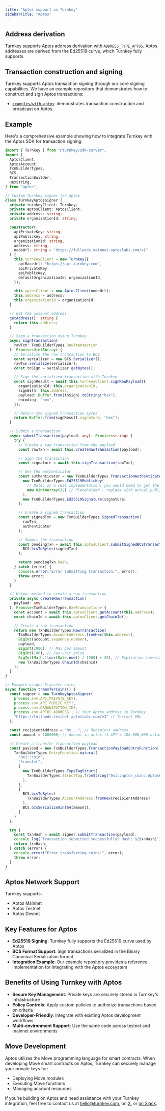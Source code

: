 ```yaml
---
title: "Aptos support on Turnkey"
sidebarTitle: "Aptos"
---
```


## Address derivation

Turnkey supports Aptos address derivation with `ADDRESS_TYPE_APTOS`. Aptos addresses are derived from the Ed25519 curve, which Turnkey fully supports.

## Transaction construction and signing

Turnkey supports Aptos transaction signing through our core signing capabilities. We have an example repository that demonstrates how to construct and sign Aptos transactions:

- [`examples/with-aptos`](https://github.com/tkhq/sdk/tree/main/examples/with-aptos): demonstrates transaction construction and broadcast on Aptos.

## Example

Here's a comprehensive example showing how to integrate Turnkey with the Aptos SDK for transaction signing:

```typescript
import { Turnkey } from "@turnkey/sdk-server";
import {
  AptosClient,
  AptosAccount,
  TxnBuilderTypes,
  BCS,
  TransactionBuilder,
  HexString,
} from "aptos";

// Custom Turnkey signer for Aptos
class TurnkeyAptosSigner {
  private turnkeyClient: Turnkey;
  private aptosClient: AptosClient;
  private address: string;
  private organizationId: string;

  constructor(
    apiPrivateKey: string,
    apiPublicKey: string,
    organizationId: string,
    address: string,
    nodeUrl: string = "https://fullnode.mainnet.aptoslabs.com/v1"
  ) {
    this.turnkeyClient = new Turnkey({
      apiBaseUrl: "https://api.turnkey.com",
      apiPrivateKey,
      apiPublicKey,
      defaultOrganizationId: organizationId,
    });

    this.aptosClient = new AptosClient(nodeUrl);
    this.address = address;
    this.organizationId = organizationId;
  }

  // Get the account address
  getAddress(): string {
    return this.address;
  }

  // Sign a transaction using Turnkey
  async signTransaction(
    rawTxn: TxnBuilderTypes.RawTransaction
  ): Promise<Uint8Array> {
    // Serialize the raw transaction to BCS
    const serializer = new BCS.Serializer();
    rawTxn.serialize(serializer);
    const toSign = serializer.getBytes();

    // Sign the serialized transaction with Turnkey
    const signResult = await this.turnkeyClient.signRawPayload({
      organizationId: this.organizationId,
      signWith: this.address,
      payload: Buffer.from(toSign).toString("hex"),
      encoding: "hex",
    });

    // Return the signed transaction bytes
    return Buffer.from(signResult.signature, "hex");
  }

  // Submit a transaction
  async submitTransaction(payload: any): Promise<string> {
    try {
      // Create a raw transaction from the payload
      const rawTxn = await this.createRawTransaction(payload);

      // Sign the transaction
      const signature = await this.signTransaction(rawTxn);

      // Get the authenticator
      const authenticator = new TxnBuilderTypes.TransactionAuthenticatorEd25519(
        new TxnBuilderTypes.Ed25519PublicKey(
          // Note: In a real implementation, you would need to get the actual public key
          new Uint8Array(32) // Placeholder - replace with actual public key
        ),
        new TxnBuilderTypes.Ed25519Signature(signature)
      );

      // Create a signed transaction
      const signedTxn = new TxnBuilderTypes.SignedTransaction(
        rawTxn,
        authenticator
      );

      // Submit the transaction
      const pendingTxn = await this.aptosClient.submitSignedBCSTransaction(
        BCS.bcsToBytes(signedTxn)
      );

      return pendingTxn.hash;
    } catch (error) {
      console.error("Error submitting transaction:", error);
      throw error;
    }
  }

  // Helper method to create a raw transaction
  private async createRawTransaction(
    payload: any
  ): Promise<TxnBuilderTypes.RawTransaction> {
    const account = await this.aptosClient.getAccount(this.address);
    const chainId = await this.aptosClient.getChainId();

    // Create a raw transaction
    return new TxnBuilderTypes.RawTransaction(
      TxnBuilderTypes.AccountAddress.fromHex(this.address),
      BigInt(account.sequence_number),
      payload,
      BigInt(2000), // Max gas amount
      BigInt(100), // Gas unit price
      BigInt(Math.floor(Date.now() / 1000) + 30), // Expiration timestamp (30 seconds from now)
      new TxnBuilderTypes.ChainId(chainId)
    );
  }
}

// Example usage: Transfer coins
async function transferCoins() {
  const signer = new TurnkeyAptosSigner(
    process.env.API_PRIVATE_KEY!,
    process.env.API_PUBLIC_KEY!,
    process.env.ORGANIZATION_ID!,
    process.env.APTOS_ADDRESS!, // Your Aptos address in Turnkey
    "https://fullnode.testnet.aptoslabs.com/v1" // Testnet URL
  );

  const recipientAddress = "0x..."; // Recipient address
  const amount = 1000000; // Amount in octas (1 APT = 100,000,000 octas)

  // Create a transfer transaction payload
  const payload = new TxnBuilderTypes.TransactionPayloadEntryFunction(
    TxnBuilderTypes.EntryFunction.natural(
      "0x1::coin",
      "transfer",
      [
        new TxnBuilderTypes.TypeTagStruct(
          TxnBuilderTypes.StructTag.fromString("0x1::aptos_coin::AptosCoin")
        ),
      ],
      [
        BCS.bcsToBytes(
          TxnBuilderTypes.AccountAddress.fromHex(recipientAddress)
        ),
        BCS.bcsSerializeUint64(amount),
      ]
    )
  );

  try {
    const txnHash = await signer.submitTransaction(payload);
    console.log(`Transaction submitted successfully! Hash: ${txnHash}`);
    return txnHash;
  } catch (error) {
    console.error("Error transferring coins:", error);
    throw error;
  }
}
```

## Aptos Network Support

Turnkey supports:

- Aptos Mainnet
- Aptos Testnet
- Aptos Devnet

## Key Features for Aptos

- **Ed25519 Signing**: Turnkey fully supports the Ed25519 curve used by Aptos
- **BCS Format Support**: Sign transactions serialized in the Binary Canonical Serialization format
- **Integration Example**: Our example repository provides a reference implementation for integrating with the Aptos ecosystem

## Benefits of Using Turnkey with Aptos

- **Secure Key Management**: Private keys are securely stored in Turnkey's infrastructure
- **Policy Controls**: Apply custom policies to authorize transactions based on criteria
- **Developer-Friendly**: Integrate with existing Aptos development workflows
- **Multi-environment Support**: Use the same code across testnet and mainnet environments

## Move Development

Aptos utilizes the Move programming language for smart contracts. When developing Move smart contracts on Aptos, Turnkey can securely manage your private keys for:

- Deploying Move modules
- Executing Move functions
- Managing account resources

If you're building on Aptos and need assistance with your Turnkey integration, feel free to contact us at [hello@turnkey.com](mailto:hello@turnkey.com), on [X](https://x.com/turnkeyhq/), or [on Slack](https://join.slack.com/t/clubturnkey/shared_invite/zt-31v4yhgw6-PwBzyNsWCCBTk2xft3EoHQ).
